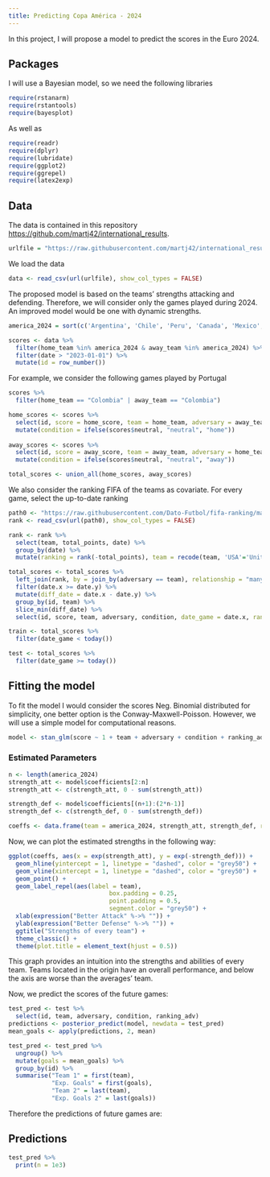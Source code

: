 ```yaml
---
title: Predicting Copa América - 2024
---
```


In this project, I will propose a model to predict the scores in the Euro 2024.

## Packages

I will use a Bayesian model, so we need the following libraries

```r
require(rstanarm)
require(rstantools)
require(bayesplot)
```

As well as

```r
require(readr)
require(dplyr)
require(lubridate)
require(ggplot2)
require(ggrepel)
require(latex2exp)
```

## Data

The data is contained in this repository <https://github.com/martj42/international_results>.

```r
urlfile = "https://raw.githubusercontent.com/martj42/international_results/master/results.csv"
```

We load the data

```r
data <- read_csv(url(urlfile), show_col_types = FALSE)
```

The proposed model is based on the teams' strengths attacking and defending. Therefore, we will consider only the games played during 2024. An improved model would be one with dynamic strengths.

```r
america_2024 = sort(c('Argentina', 'Chile', 'Peru', 'Canada', 'Mexico', 'Ecuador', 'Venezuela', 'Jamaica', 'United States', 'Uruguay', 'Panama', 'Bolivia', 'Brazil', 'Colombia', 'Paraguay', 'Costa Rica'))

scores <- data %>% 
  filter(home_team %in% america_2024 & away_team %in% america_2024) %>% 
  filter(date > "2023-01-01") %>% 
  mutate(id = row_number())

```

For example, we consider the following games played by Portugal

```r
scores %>% 
  filter(home_team == "Colombia" | away_team == "Colombia")
```

```r
home_scores <- scores %>% 
  select(id, score = home_score, team = home_team, adversary = away_team, date = date) %>% 
  mutate(condition = ifelse(scores$neutral, "neutral", "home"))
  
away_scores <- scores %>% 
  select(id, score = away_score, team = away_team, adversary = home_team, date = date) %>% 
  mutate(condition = ifelse(scores$neutral, "neutral", "away"))

total_scores <- union_all(home_scores, away_scores)
```

We also consider the ranking FIFA of the teams as covariate. For every game, select the up-to-date ranking

```r
path0 <- "https://raw.githubusercontent.com/Dato-Futbol/fifa-ranking/master/ranking_fifa_historical.csv"
rank <- read_csv(url(path0), show_col_types = FALSE)

rank <- rank %>% 
  select(team, total_points, date) %>% 
  group_by(date) %>% 
  mutate(ranking = rank(-total_points), team = recode(team, 'USA'='United States'))
```

```r
total_scores <- total_scores %>% 
  left_join(rank, by = join_by(adversary == team), relationship = "many-to-many") %>% 
  filter(date.x >= date.y) %>% 
  mutate(diff_date = date.x - date.y) %>% 
  group_by(id, team) %>% 
  slice_min(diff_date) %>% 
  select(id, score, team, adversary, condition, date_game = date.x, ranking_adv = ranking, date_rank = date.y)

train <- total_scores %>% 
  filter(date_game < today())

test <- total_scores %>% 
  filter(date_game >= today())
```

## Fitting the model

To fit the model I would consider the scores Neg. Binomial distributed for simplicity, one better option is the Conway-Maxwell-Poisson. However, we will use a simple model for computational reasons.

```r
model <- stan_glm(score ~ 1 + team + adversary + condition + ranking_adv, data = train, family = poisson, iter = 5000, contrasts = list(team = "contr.sum", adversary = "contr.sum"))
```

### Estimated Parameters

```r
n <- length(america_2024)
strength_att <- model$coefficients[2:n]
strength_att <- c(strength_att, 0 - sum(strength_att))

strength_def <- model$coefficients[(n+1):(2*n-1)]
strength_def <- c(strength_def, 0 - sum(strength_def))

coeffs <- data.frame(team = america_2024, strength_att, strength_def, row.names = c())
```

Now, we can plot the estimated strengths in the following way:

```r
ggplot(coeffs, aes(x = exp(strength_att), y = exp(-strength_def))) +
  geom_hline(yintercept = 1, linetype = "dashed", color = "grey50") +
  geom_vline(xintercept = 1, linetype = "dashed", color = "grey50") +
  geom_point() +
  geom_label_repel(aes(label = team),
                            box.padding = 0.25,
                            point.padding = 0.5,
                            segment.color = "grey50") +
  xlab(expression("Better Attack" %->% "")) +
  ylab(expression("Better Defense" %->% "")) + 
  ggtitle("Strengths of every team") + 
  theme_classic() +
  theme(plot.title = element_text(hjust = 0.5))
```

This graph provides an intuition into the strengths and abilities of every team. Teams located in the origin have an overall performance, and below the axis are worse than the averages' team.

Now, we predict the scores of the future games:

```r
test_pred <- test %>% 
  select(id, team, adversary, condition, ranking_adv)
predictions <- posterior_predict(model, newdata = test_pred) 
mean_goals <- apply(predictions, 2, mean)

test_pred <- test_pred %>% 
  ungroup() %>% 
  mutate(goals = mean_goals) %>% 
  group_by(id) %>% 
  summarise("Team 1" = first(team),
            "Exp. Goals" = first(goals),
            "Team 2" = last(team),
            "Exp. Goals 2" = last(goals)) 
```

Therefore the predictions of future games are:

## Predictions

```r
test_pred %>% 
  print(n = 1e3)
  
```
